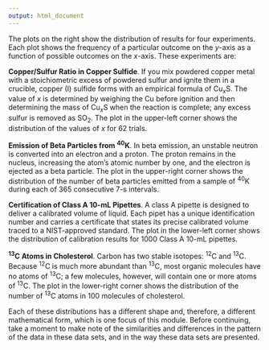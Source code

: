 ```yaml
---
output: html_document
---
```


<!-- The following script makes it possible to use the mhchem -->
<!-- latex package in a .Rmd file and to knit it into an .html file -->
<!-- the font size is scaled to 90% to match text -->

```{=html}
<script type="text/x-mathjax-config">
MathJax.Hub.Config({
  TeX: {
    extensions: ["[Contrib]/mhchem/mhchem.js"]
}
});
MathJax.Hub.Config({ 
        "HTML-CSS": { scale: 90 }, 
        SVG: { linebreaks: { automatic:true } }, 
 });
</script>
```

<!-- text for introduction -->

The plots on the right show the distribution of results for four experiments. Each plot shows the frequency of a particular outcome on the *y*-axis as a function of possible outcomes on the *x*-axis. These experiments are:

**Copper/Sulfur Ratio in Copper Sulfide**. If you mix powdered copper metal with a stoichiometric excess of powdered sulfur and ignite them in a crucible, copper (I) sulfide forms with an empirical formula of Cu~*x*~S. The value of *x* is determined by weighing the Cu before ignition and then determining the mass of Cu~*x*~S when the reaction is complete; any excess sulfur is removed as SO~2~. The plot in the upper-left corner shows the distribution of the values of *x* for 62 trials.

**Emission of Beta Particles from ^40^K**. In beta emission, an unstable neutron is converted into an electron and a proton. The proton remains in the nucleus, increasing the atom's atomic number by one, and the electron is ejected as a beta particle. The plot in the upper-right corner shows the distribution of the number of beta particles emitted from a sample of ^40^K during each of 365 consecutive 7-s intervals.

**Certification of Class A 10-mL Pipettes**. A class A pipette is designed to deliver a calibrated volume of liquid. Each pipet has a unique identification number and carries a certificate that states its precise calibrated volume traced to a NIST-approved standard. The plot in the lower-left corner shows the distribution of calibration results for 1000 Class A 10-mL pipettes.

^**13**^**C Atoms in Cholesterol**. Carbon has two stable isotopes: ^12^C and ^13^C. Because ^12^C is much more abundant than ^13^C, most organic molecules have no atoms of ^13^C; a few molecules, however, will contain one or more atoms of ^13^C. The plot in the lower-right corner shows the distribution of the number of ^13^C atoms in 100 molecules of cholesterol.

Each of these distributions has a different shape and, therefore, a different mathematical form, which is one focus of this module. Before continuing, take a moment to make note of the similarities and differences in the pattern of the data in these data sets, and in the way these data sets are presented.
